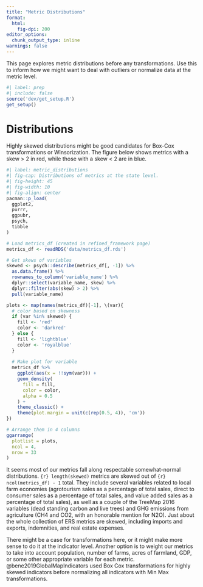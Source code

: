 ```yaml
---
title: "Metric Distributions"
format:
  html:
    fig-dpi: 200
editor_options: 
  chunk_output_type: inline
warnings: false
---
```


This page explores metric distributions before any transformations. Use this to inform how we might want to deal with outliers or normalize data at the metric level. 

```r
#| label: prep
#| include: false
source('dev/get_setup.R')
get_setup()
```

# Distributions

Highly skewed distributions might be good candidates for Box-Cox transformations or Winsorization. The figure below shows metrics with a skew \> 2 in red, while those with a skew \< 2 are in blue.

```r
#| label: metric_distributions
#| fig-cap: Distributions of metrics at the state level.
#| fig-height: 45
#| fig-width: 10
#| fig-align: center
pacman::p_load(
  ggplot2,
  purrr,
  ggpubr,
  psych,
  tibble
)

# Load metrics_df (created in refined_framework page)
metrics_df <- readRDS('data/metrics_df.rds')

# Get skews of variables
skewed <- psych::describe(metrics_df[, -1]) %>% 
  as.data.frame() %>% 
  rownames_to_column('variable_name') %>% 
  dplyr::select(variable_name, skew) %>% 
  dplyr::filter(abs(skew) > 2) %>% 
  pull(variable_name)

plots <- map(names(metrics_df)[-1], \(var){
  # color based on skewness
  if (var %in% skewed) {
    fill <- 'red'
    color <- 'darkred'
  } else {
    fill <- 'lightblue'
    color <- 'royalblue'
  }
  
  # Make plot for variable
  metrics_df %>% 
    ggplot(aes(x = !!sym(var))) + 
    geom_density(
      fill = fill,
      color = color,
      alpha = 0.5
    ) +
    theme_classic() +
    theme(plot.margin = unit(c(rep(0.5, 4)), 'cm'))
}) 

# Arrange them in 4 columns
ggarrange(
  plotlist = plots,
  ncol = 4,
  nrow = 33
)

```

It seems most of our metrics fall along respectable somewhat-normal distributions. `{r} length(skewed)` metrics are skewed out of `{r} ncol(metrics_df) - 1` total. They include several variables related to local farm economies (agrotourism sales as a percentage of total sales, direct to consumer sales as a percentage of total sales, and value added sales as a percentage of total sales), as well as a couple of the TreeMap 2016 variables (dead standing carbon and live trees) and GHG emissions from agriculture (CH4 and CO2, with an honorable mention for N2O). Just about the whole collection of ERS metrics are skewed, including imports and exports, indemnities, and real estate expenses. 

There might be a case for transformations here, or it might make more sense to do it at the indicator level. Another option is to weight our metrics to take into account population, number of farms, acres of farmland, GDP, or some other appropriate variable for each metric. @bene2019GlobalMapIndicators used Box Cox transformations for highly skewed indicators before normalizing all indicators with Min Max transformations. 